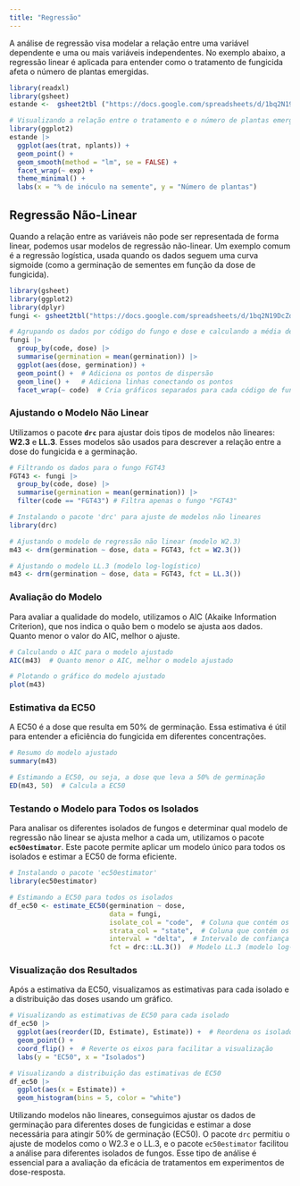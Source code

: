 ```yaml
---
title: "Regressão"
---
```


A análise de regressão visa modelar a relação entre uma variável dependente e uma ou mais variáveis independentes. No exemplo abaixo, a regressão linear é aplicada para entender como o tratamento de fungicida afeta o número de plantas emergidas.

```r
library(readxl)
library(gsheet)
estande <-  gsheet2tbl ("https://docs.google.com/spreadsheets/d/1bq2N19DcZdtax2fQW9OHSGMR0X2__Z9T/edit?gid=401662555#gid=401662555")

# Visualizando a relação entre o tratamento e o número de plantas emergidas
library(ggplot2)
estande |> 
  ggplot(aes(trat, nplants)) +
  geom_point() +
  geom_smooth(method = "lm", se = FALSE) + 
  facet_wrap(~ exp) +
  theme_minimal() +
  labs(x = "% de inóculo na semente", y = "Número de plantas")

```

## Regressão Não-Linear

Quando a relação entre as variáveis não pode ser representada de forma linear, podemos usar modelos de regressão não-linear. Um exemplo comum é a regressão logística, usada quando os dados seguem uma curva sigmoide (como a germinação de sementes em função da dose de fungicida).

```r
library(gsheet)
library(ggplot2)
library(dplyr)
fungi <- gsheet2tbl("https://docs.google.com/spreadsheets/d/1bq2N19DcZdtax2fQW9OHSGMR0X2__Z9T/edit?gid=465348652#gid=465348652")

# Agrupando os dados por código do fungo e dose e calculando a média de germinação
fungi |> 
  group_by(code, dose) |> 
  summarise(germination = mean(germination)) |> 
  ggplot(aes(dose, germination)) + 
  geom_point() +  # Adiciona os pontos de dispersão
  geom_line() +   # Adiciona linhas conectando os pontos
  facet_wrap(~ code)  # Cria gráficos separados para cada código de fungo
```

### Ajustando o Modelo Não Linear

Utilizamos o pacote **`drc`** para ajustar dois tipos de modelos não lineares: **W2.3** e **LL.3**. Esses modelos são usados para descrever a relação entre a dose do fungicida e a germinação.

```r
# Filtrando os dados para o fungo FGT43
FGT43 <- fungi |> 
  group_by(code, dose) |> 
  summarise(germination = mean(germination)) |> 
  filter(code == "FGT43") # Filtra apenas o fungo "FGT43"

# Instalando o pacote 'drc' para ajuste de modelos não lineares
library(drc)

# Ajustando o modelo de regressão não linear (modelo W2.3)
m43 <- drm(germination ~ dose, data = FGT43, fct = W2.3())

# Ajustando o modelo LL.3 (modelo log-logístico)
m43 <- drm(germination ~ dose, data = FGT43, fct = LL.3())

```

### Avaliação do Modelo

Para avaliar a qualidade do modelo, utilizamos o AIC (Akaike Information Criterion), que nos indica o quão bem o modelo se ajusta aos dados. Quanto menor o valor do AIC, melhor o ajuste.

```r
# Calculando o AIC para o modelo ajustado
AIC(m43)  # Quanto menor o AIC, melhor o modelo ajustado

# Plotando o gráfico do modelo ajustado
plot(m43)

```

### Estimativa da EC50

A EC50 é a dose que resulta em 50% de germinação. Essa estimativa é útil para entender a eficiência do fungicida em diferentes concentrações.

```r
# Resumo do modelo ajustado
summary(m43)

# Estimando a EC50, ou seja, a dose que leva a 50% de germinação
ED(m43, 50)  # Calcula a EC50


```

### Testando o Modelo para Todos os Isolados

Para analisar os diferentes isolados de fungos e determinar qual modelo de regressão não linear se ajusta melhor a cada um, utilizamos o pacote **`ec50estimator`**. Este pacote permite aplicar um modelo único para todos os isolados e estimar a EC50 de forma eficiente.

```r
# Instalando o pacote 'ec50estimator'
library(ec50estimator)

# Estimando a EC50 para todos os isolados
df_ec50 <- estimate_EC50(germination ~ dose,
                         data = fungi,
                         isolate_col = "code",  # Coluna que contém os isolados
                         strata_col = "state",  # Coluna que contém os estados dos isolados
                         interval = "delta",  # Intervalo de confiança para a estimativa
                         fct = drc::LL.3())  # Modelo LL.3 (modelo log-logístico)

```

### Visualização dos Resultados

Após a estimativa da EC50, visualizamos as estimativas para cada isolado e a distribuição das doses usando um gráfico.

```r
# Visualizando as estimativas de EC50 para cada isolado
df_ec50 |> 
  ggplot(aes(reorder(ID, Estimate), Estimate)) +  # Reordena os isolados pelo valor estimado de EC50
  geom_point() + 
  coord_flip() +  # Reverte os eixos para facilitar a visualização
  labs(y = "EC50", x = "Isolados")

# Visualizando a distribuição das estimativas de EC50
df_ec50 |> 
  ggplot(aes(x = Estimate)) + 
  geom_histogram(bins = 5, color = "white")


```

Utilizando modelos não lineares, conseguimos ajustar os dados de germinação para diferentes doses de fungicidas e estimar a dose necessária para atingir 50% de germinação (EC50). O pacote `drc` permitiu o ajuste de modelos como o W2.3 e o LL.3, e o pacote `ec50estimator` facilitou a análise para diferentes isolados de fungos. Esse tipo de análise é essencial para a avaliação da eficácia de tratamentos em experimentos de dose-resposta.
